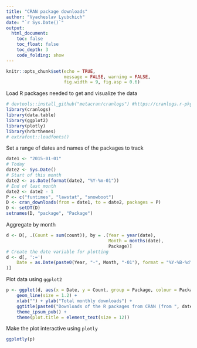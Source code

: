 ```yaml
---
title: "CRAN package downloads"
author: "Vyacheslav Lyubchich"
date: "`r Sys.Date()`"
output: 
  html_document:
    toc: false
    toc_float: false
    toc_depth: 3
    code_folding: show
---
```


```r
knitr::opts_chunk$set(echo = TRUE, 
                      message = FALSE, warning = FALSE,
                      fig.width = 9, fig.asp = 0.6)
```


Load R packages needed to get and visualize the data
```r
# devtools::install_github("metacran/cranlogs") #https://cranlogs.r-pkg.org/
library(cranlogs)
library(data.table)
library(ggplot2)
library(plotly)
library(hrbrthemes)
# extrafont::loadfonts()
```


Set a range of dates and names of the packages to track
```r
date1 <- "2015-01-01"
# Today
date2 <- Sys.Date() 
# Start of this month
date2 <- as.Date(format(date2, "%Y-%m-01"))
# End of last month
date2 <- date2 - 1
P <- c("funtimes", "lawstat", "snowboot")
D <- cran_downloads(from = date1, to = date2, packages = P)
D <- setDT(D)
setnames(D, "package", "Package")
```

Aggregate by month
```r
d <- D[, .(Count = sum(count)), by = .(Year = year(date), 
                                       Month = months(date),
                                       Package)]
# Create the date variable for plotting
d <- d[, ':='(
    Date = as.Date(paste0(Year, "-", Month, "-01"), format = "%Y-%B-%d")
)]
```

Plot data using `ggplot2`
```r
p <- ggplot(d, aes(x = Date, y = Count, group = Package, colour = Package)) +
    geom_line(size = 1.2) +
    xlab("") + ylab("Total monthly downloads") + 
    ggtitle(paste0("Downloads of the R packages from CRAN (from ", date1, " to ", date2, ")")) +
    theme_ipsum_pub() + 
    theme(plot.title = element_text(size = 12))
```

Make the plot interactive using `plotly`
```r
ggplotly(p)
```



